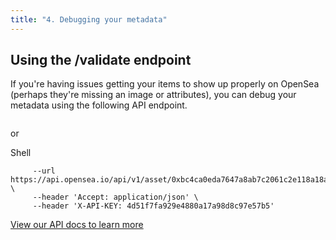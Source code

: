 ```yaml
---
title: "4. Debugging your metadata"
---
```


## Using the /validate endpoint

If you're having issues getting your items to show up properly on OpenSea (perhaps they're missing an image or attributes), you can debug your metadata using the following API endpoint.


```https://testnets-api.opensea.io/asset/<your_contract_address>/<your_token_id>/validate/ 

```

or

Shell


```curl --request GET \
     --url https://api.opensea.io/api/v1/asset/0xbc4ca0eda7647a8ab7c2061c2e118a18a936f13d/1/validate \
     --header 'Accept: application/json' \
     --header 'X-API-KEY: 4d51f7fa929e4880a17a98d8c97e57b5'

```

[View our API docs to learn more ](/reference/validate-assets)